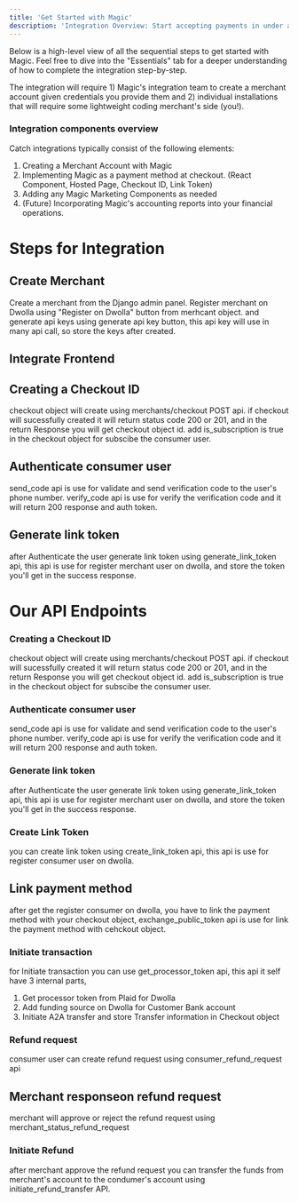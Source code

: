 ```yaml
---
title: 'Get Started with Magic'
description: 'Integration Overview: Start accepting payments in under a day with Magic Payments.'
---
```


Below is a high-level view of all the sequential steps to get started with Magic. Feel free to dive into the "Essentials" tab for a deeper understanding of how to complete the integration step-by-step.

The integration will require 1) Magic's integration team to create a merchant account given credentials you provide them and 2) individual installations that will require some lightweight coding merchant's side (you!).

### Integration components overview

Catch integrations typically consist of the following elements:

1. Creating a Merchant Account with Magic
2. Implementing Magic as a payment method at checkout. (React Component, Hosted Page, Checkout ID, Link Token)
3. Adding any Magic Marketing Components as needed
4. (Future) Incorporating Magic's accounting reports into your financial operations.

# Steps for Integration

## Create Merchant
Create a merchant from the Django admin panel.
Register merchant on Dwolla using "Register on Dwolla" button from merhcant object.
and generate api keys using generate api key button, this api key will use in many api call, so store the keys after created.

## Integrate Frontend

## Creating a Checkout ID
checkout object will create using merchants/checkout POST api. 
if checkout will sucessfully created it will return status code 200 or 201,
and in the return Response you will get checkout object id.
add is_subscription is true in the checkout object for subscibe the consumer user.

## Authenticate consumer user
send_code api is use for validate and send verification code to the user's phone number.
verify_code api is use for verify the verification code and it will return 200 response and auth token.

## Generate link token
after Authenticate the user generate link token using generate_link_token api, 
this api is use for register merchant user on dwolla,
and store the token you'll get in the success response. 

# Our API Endpoints

### Creating a Checkout ID
checkout object will create using merchants/checkout POST api. 
if checkout will sucessfully created it will return status code 200 or 201,
and in the return Response you will get checkout object id.
add is_subscription is true in the checkout object for subscibe the consumer user.

### Authenticate consumer user
send_code api is use for validate and send verification code to the user's phone number.
verify_code api is use for verify the verification code and it will return 200 response and auth token.

### Generate link token
after Authenticate the user generate link token using generate_link_token api, 
this api is use for register merchant user on dwolla,
and store the token you'll get in the success response. 

### Create Link Token 
you can create link token using create_link_token api, this api is use for register consumer user on dwolla.

## Link payment method
after get the register consumer on dwolla, you have to link the payment method with your checkout object,
exchange_public_token api is use for link the payment method with cehckout object.

### Initiate transaction
for Initiate transaction you can use get_processor_token api, this api it self have 3 internal parts,
1. Get processor token from Plaid for Dwolla
2. Add funding source on Dwolla for Customer Bank account
3. Initiate A2A transfer and store Transfer information in Checkout object

### Refund request
consumer user can create refund request using consumer_refund_request api

## Merchant responseon refund request  
merchant will approve or reject the refund request using merchant_status_refund_request

### Initiate Refund 
after merchant approve the refund request you can transfer the funds from merchant's account to the condumer's account using initiate_refund_transfer API.
